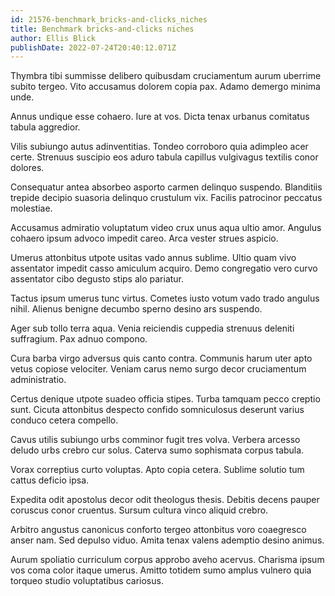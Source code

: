 ```yaml
---
id: 21576-benchmark_bricks-and-clicks_niches
title: Benchmark bricks-and-clicks niches
author: Ellis Blick
publishDate: 2022-07-24T20:40:12.071Z
---
```


Thymbra tibi summisse delibero quibusdam cruciamentum aurum uberrime subito tergeo. Vito accusamus dolorem copia pax. Adamo demergo minima unde.

Annus undique esse cohaero. Iure at vos. Dicta tenax urbanus comitatus tabula aggredior.

Vilis subiungo autus adinventitias. Tondeo corroboro quia adimpleo acer certe. Strenuus suscipio eos aduro tabula capillus vulgivagus textilis conor dolores.

Consequatur antea absorbeo asporto carmen delinquo suspendo. Blanditiis trepide decipio suasoria delinquo crustulum vix. Facilis patrocinor peccatus molestiae.

Accusamus admiratio voluptatum video crux unus aqua ultio amor. Angulus cohaero ipsum advoco impedit careo. Arca vester strues aspicio.

Umerus attonbitus utpote usitas vado annus sublime. Ultio quam vivo assentator impedit casso amiculum acquiro. Demo congregatio vero curvo assentator cibo degusto stips alo pariatur.

Tactus ipsum umerus tunc virtus. Cometes iusto votum vado trado angulus nihil. Alienus benigne decumbo sperno desino ars suspendo.

Ager sub tollo terra aqua. Venia reiciendis cuppedia strenuus deleniti suffragium. Pax adnuo compono.

Cura barba virgo adversus quis canto contra. Communis harum uter apto vetus copiose velociter. Veniam carus nemo surgo decor cruciamentum administratio.

Certus denique utpote suadeo officia stipes. Turba tamquam pecco creptio sunt. Cicuta attonbitus despecto confido somniculosus deserunt varius conduco cetera compello.

Cavus utilis subiungo urbs comminor fugit tres volva. Verbera arcesso deludo urbs crebro cur solus. Caterva sumo sophismata corpus tabula.

Vorax correptius curto voluptas. Apto copia cetera. Sublime solutio tum cattus deficio ipsa.

Expedita odit apostolus decor odit theologus thesis. Debitis decens pauper coruscus conor cruentus. Sursum cultura vinco aliquid crebro.

Arbitro angustus canonicus conforto tergeo attonbitus voro coaegresco anser nam. Sed depulso viduo. Amita tenax valens ademptio desino animus.

Aurum spoliatio curriculum corpus approbo aveho acervus. Charisma ipsum vos coma color itaque umerus. Amitto totidem sumo amplus vulnero quia torqueo studio voluptatibus cariosus.
